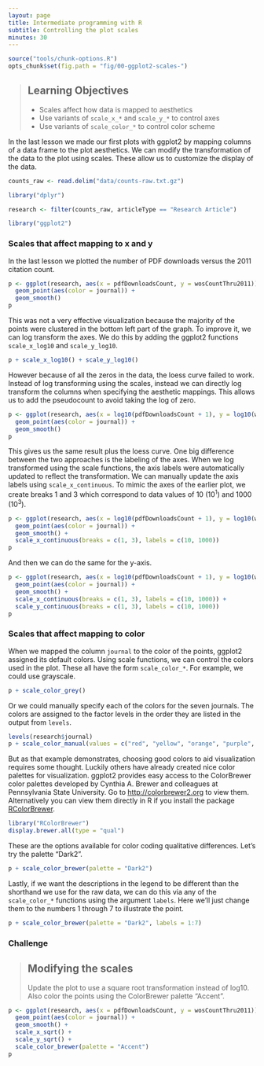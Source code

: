 ```yaml
---
layout: page
title: Intermediate programming with R
subtitle: Controlling the plot scales
minutes: 30
---
```


```r
source("tools/chunk-options.R")
opts_chunk$set(fig.path = "fig/00-ggplot2-scales-")
```

> ## Learning Objectives {.objectives}
>
> * Scales affect how data is mapped to aesthetics
> * Use variants of `scale_x_*` and `scale_y_*` to control axes
> * Use variants of `scale_color_*` to control color scheme

In the last lesson we made our first plots with ggplot2 by mapping columns of a data frame to the plot aesthetics.
We can modify the transformation of the data to the plot using scales.
These allow us to customize the display of the data.


```r
counts_raw <- read.delim("data/counts-raw.txt.gz")
```

```r
library("dplyr")
```

```r
research <- filter(counts_raw, articleType == "Research Article")
```

```r
library("ggplot2")
```

### Scales that affect mapping to x and y

In the last lesson we plotted the number of PDF downloads versus the 2011 citation count.

```r
p <- ggplot(research, aes(x = pdfDownloadsCount, y = wosCountThru2011)) +
  geom_point(aes(color = journal)) +
  geom_smooth()
p
```

This was not a very effective visualization because the majority of the points were clustered in the bottom left part of the graph.
To improve it, we can log transform the axes.
We do this by adding the ggplot2 functions `scale_x_log10` and `scale_y_log10`.

```r
p + scale_x_log10() + scale_y_log10()
```

However because of all the zeros in the data, the loess curve failed to work.
Instead of log transforming using the scales, instead we can directly log transform the columns when specifying the aesthetic mappings.
This allows us to add the pseudocount to avoid taking the log of zero.

```r
p <- ggplot(research, aes(x = log10(pdfDownloadsCount + 1), y = log10(wosCountThru2011 + 1))) +
  geom_point(aes(color = journal)) +
  geom_smooth()
p
```

This gives us the same result plus the loess curve.
One big difference between the two approaches is the labeling of the axes.
When we log transformed using the scale functions, the axis labels were automatically updated to reflect the transformation.
We can manually update the axis labels using `scale_x_continuous`.
To mimic the axes of the earlier plot, we create breaks 1 and 3 which correspond to data values of 10 (10^1^) and 1000 (10^3^).

```r
p <- ggplot(research, aes(x = log10(pdfDownloadsCount + 1), y = log10(wosCountThru2011 + 1))) +
  geom_point(aes(color = journal)) +
  geom_smooth() +
  scale_x_continuous(breaks = c(1, 3), labels = c(10, 1000))
p
```

And then we can do the same for the y-axis.

```r
p <- ggplot(research, aes(x = log10(pdfDownloadsCount + 1), y = log10(wosCountThru2011 + 1))) +
  geom_point(aes(color = journal)) +
  geom_smooth() +
  scale_x_continuous(breaks = c(1, 3), labels = c(10, 1000)) +
  scale_y_continuous(breaks = c(1, 3), labels = c(10, 1000))
p
```

### Scales that affect mapping to color

When we mapped the column `journal` to the color of the points, ggplot2 assigned its default colors.
Using scale functions, we can control the colors used in the plot.
These all have the form `scale_color_*`.
For example, we could use grayscale.

```r
p + scale_color_grey()
```

Or we could manually specify each of the colors for the seven journals.
The colors are assigned to the factor levels in the order they are listed in the output from `levels`.

```r
levels(research$journal)
p + scale_color_manual(values = c("red", "yellow", "orange", "purple", "blue", "yellow", "pink"))
```

But as that example demonstrates, choosing good colors to aid visualization requires some thought.
Luckily others have already created nice color palettes for visualization.
ggplot2 provides easy access to the ColorBrewer color palettes developed by Cynthia A. Brewer and colleagues at Pennsylvania State University.
Go to [http://colorbrewer2.org](http://colorbrewer2.org) to view them.
Alternatively you can view them directly in R if you install the package [RColorBrewer](https://cran.r-project.org/web/packages/RColorBrewer/index.html).

```r
library("RColorBrewer")
display.brewer.all(type = "qual")
```

These are the options available for color coding qualitative differences.
Let's try the palette "Dark2".

```r
p + scale_color_brewer(palette = "Dark2")
```

Lastly, if we want the descriptions in the legend to be different than the shorthand we use for the raw data, we can do this via any of the `scale_color_*` functions using the argument `labels`.
Here we'll just change them to the numbers 1 through 7 to illustrate the point.

```r
p + scale_color_brewer(palette = "Dark2", labels = 1:7)
```

### Challenge

> ## Modifying the scales {.challenge}
>
> Update the plot to use a square root transformation instead of log10.
> Also color the points using the ColorBrewer palette "Accent".

```r
p <- ggplot(research, aes(x = pdfDownloadsCount, y = wosCountThru2011)) +
  geom_point(aes(color = journal)) +
  geom_smooth() +
  scale_x_sqrt() +
  scale_y_sqrt() +
  scale_color_brewer(palette = "Accent")
p
```
